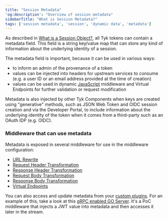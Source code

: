 ```yaml
---
title: "Session Metadata"
'og:description': "Overview of session metadata"
sidebarTitle: "What is Session Metadata?"
tags: ['session metadata', 'session', 'dynamic data', 'metadata']
---
```


As described in [What is a Session Object?](/getting-started/key-concepts/what-is-a-session-object), all Tyk tokens can contain a metadata field. This field is a string key/value map that can store any kind of information about the underlying identity of a session.

The metadata field is important, because it can be used in various ways:

- to inform an admin of the provenance of a token
- values can be injected into headers for upstream services to consume (e.g. a user ID or an email address provided at the time of creation)
- values can be used in dynamic [JavaScript](/plugins/supported-languages/javascript-middleware/middleware-scripting-guide#accessing-external-and-dynamic-data) middleware and Virtual Endpoints for further validation or request modification

Metadata is also injected by other Tyk Components when keys are created using "generative" methods, such as JSON Web Token and OIDC session creation and via the Developer Portal, to include information about the underlying identity of the token when it comes from a third-party such as an OAuth IDP (e.g. OIDC).

### Middleware that can use metadata

Metadata is exposed in several middleware for use in the middleware configuration:

- [URL Rewrite](/product-stack/tyk-gateway/middleware/url-rewrite-middleware#pattern)
- [Request Header Transformation](/transform-traffic/request-headers#injecting-dynamic-data-into-headers)
- [Response Header Transformation](/advanced-configuration/transform-traffic/response-headers#injecting-dynamic-data-into-headers)
- [Request Body Transformation](/transform-traffic/request-body#data-accessible-to-the-middleware)
- [Response Body Transformation](/advanced-configuration/transform-traffic/response-body#data-accessible-to-the-middleware)
- [Virtual Endpoints](/advanced-configuration/compose-apis/virtual-endpoints)

You can also access and update metadata from your [custom plugins](/plugins).  For an example of this, take a look at this [gRPC enabled GO Server](https://github.com/TykTechnologies/tyk-grpc-go-basicauth-jwt).  It's a PoC middleware that injects a JWT value into metadata and then accesses it later in the stream.
